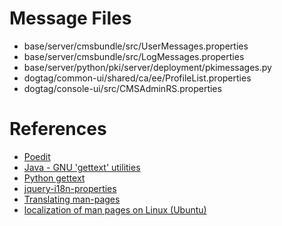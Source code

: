 = Message Files =
* base/server/cmsbundle/src/UserMessages.properties
* base/server/cmsbundle/src/LogMessages.properties
* base/server/python/pki/server/deployment/pkimessages.py
* dogtag/common-ui/shared/ca/ee/ProfileList.properties
* dogtag/console-ui/src/CMSAdminRS.properties

= References =
* [http://poedit.net/ Poedit]
* [http://www.gnu.org/software/gettext/manual/html_node/Java.html Java - GNU 'gettext' utilities]
* [https://docs.python.org/2/library/gettext.html Python gettext]
* [http://code.google.com/p/jquery-i18n-properties/ jquery-i18n-properties]
* [http://linux-man-pages.blogspot.com/2008/08/translating-man-pages.html Translating man-pages]
* [http://unix.stackexchange.com/questions/43384/localization-of-man-pages-on-linux-ubuntu localization of man pages on Linux (Ubuntu)]